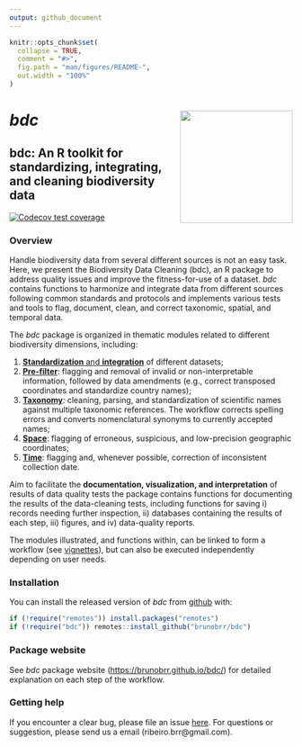 ---
output: github_document
---

<!-- README.md is generated from README.Rmd. Please edit that file -->

```{r, include = FALSE}
knitr::opts_chunk$set(
  collapse = TRUE,
  comment = "#>",
  fig.path = "man/figures/README-",
  out.width = "100%"
)
```

# ***bdc*** <a href='https://github.com/brunobrr/bdc'><img src="https://raw.githubusercontent.com/brunobrr/bdc/master/man/figures/logo.png" align="right" height="200"/></a>

## bdc: An R toolkit for standardizing, integrating, and cleaning biodiversity data

<!-- badges: start -->

[![Codecov test coverage](https://codecov.io/gh/brunobrr/bdc/branch/master/graph/badge.svg)](https://codecov.io/gh/brunobrr/bdc?branch=master)
<!-- badges: end -->

### Overview

Handle biodiversity data from several different sources is not an easy task. Here, we present the Biodiversity Data Cleaning (bdc), an R package to address quality issues and improve the fitness-for-use of a dataset. *bdc* contains functions to harmonize and integrate data from different sources following common standards and protocols and implements various tests and tools to flag, document, clean, and correct taxonomic, spatial, and temporal data.

The *bdc* package is organized in thematic modules related to different biodiversity dimensions, including:

1.  [**Standardization** and **integration**](https://brunobrr.github.io/bdc/articles/00_integrate_datasets.html) of different datasets;
2.  [**Pre-filter**](https://brunobrr.github.io/bdc/articles/01_☺prefilter.html): flagging and removal of invalid or non-interpretable information, followed by data amendments (e.g., correct transposed coordinates and standardize country names);
3.  [**Taxonomy**](https://brunobrr.github.io/bdc/articles/02_taxonomy.html): cleaning, parsing, and standardization of scientific names against multiple taxonomic references. The workflow corrects spelling errors and converts nomenclatural synonyms to currently accepted names;
4.  [**Space**](https://brunobrr.github.io/bdc/articles/03_space.html): flagging of erroneous, suspicious, and low-precision geographic coordinates;
5.  [**Time**](https://brunobrr.github.io/bdc/articles/04_time.html): flagging and, whenever possible, correction of inconsistent collection date.

Aim to facilitate the **documentation, visualization, and interpretation** of results of data quality tests the package contains functions for documenting the results of the data-cleaning tests, including functions for saving i) records needing further inspection, ii) databases containing the results of each step, iii) figures, and iv) data-quality reports.

The modules illustrated, and functions within, can be linked to form a workflow (see [vignettes](https://brunobrr.github.io/bdc/)), but can also be executed independently depending on user needs.

### Installation

You can install the released version of *bdc* from [github](https://github.com/brunobrr/bdc) with:

```{r, message=FALSE, warning=FALSE}
if (!require("remotes")) install.packages("remotes")
if (!require("bdc")) remotes::install_github("brunobrr/bdc")
```

### Package website

See *bdc* package website (<https://brunobrr.github.io/bdc/>) for detailed explanation on each step of the workflow.

### Getting help

If you encounter a clear bug, please file an issue [here](https://github.com/brunobrr/bdc/issues). For questions or suggestion, please send us a email (ribeiro.brr\@gmail.com).
